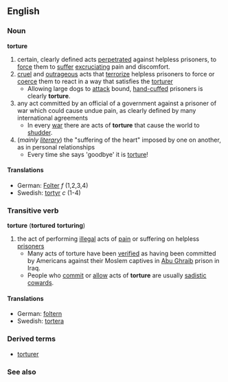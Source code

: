 == English ==
=== Noun ===
'''torture'''
# certain, clearly defined acts [[perpetrated]] against helpless prisoners, to [[force]] them to [[suffer]] [[excruciating]] pain and discomfort.
# [[cruel]] and [[outrageous]] acts that [[terrorize]] helpless prisoners to force or [[coerce]] them to react in a way that satisfies the [[torturer]]
#* Allowing large dogs to [[attack]] bound, [[hand-cuffed]] prisoners is clearly '''torture'''.
# any act committed by an official of a government against a prisoner of war which could cause undue pain, as clearly defined by many international agreements
#* In every [[war]] there are acts of '''torture''' that cause the world to [[shudder]].
# (''mainly [[literary]]'') the "suffering of the heart" imposed by one on another, as in personal relationships
#* Every time she says 'goodbye' it is [[torture]]!

==== Translations ====
*German: [[Folter]] ''f'' (1,2,3,4)
*Swedish: [[tortyr]] ''c'' (1-4)

=== Transitive verb ===
'''torture''' ('''tortured''' '''torturing''')
# the act of performing [[illegal]] acts of [[pain]] or suffering on helpless [[prisoner]]s
#* Many acts of torture have been [[verified]] as having been committed by Americans against their Moslem captives in [[:w:Abu Ghraib|Abu Ghraib]] prison in Iraq.
#* People who [[commit]] or [[allow]] acts of '''torture''' are usually [[sadistic]] [[coward]]s.
==== Translations ====
*German: [[foltern]]
*Swedish: [[tortera]]
=== Derived terms ===
*[[torturer]]
=== See also ===
{{pedialite}}